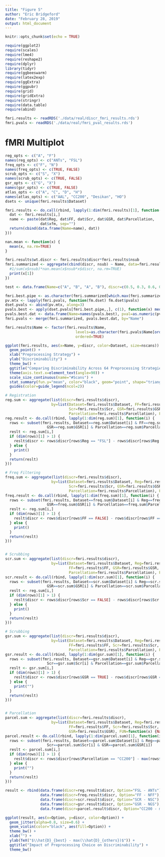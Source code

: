 ```yaml
---
title: "Figure 5"
author: "Eric Bridgeford"
date: "February 28, 2019"
output: html_document
---
```


```r
knitr::opts_chunk$set(echo = TRUE)
```

```r
require(ggplot2)
require(scales)
require(lme4)
require(reshape2)
require(dplyr)
library(tidyr)
require(ggbeeswarm)
require(latex2exp)
require(ggExtra)
require(ggpubr)
require(grid)
require(gridExtra)
require(stringr)
require(data.table)
require(abind)
```


```r
fmri.results <- readRDS('./data/real/discr_fmri_results.rds')
fmri.pvals <- readRDS('./data/real/fmri_pval_results.rds')
```

# fMRI Multiplot

```r
reg_opts <- c("A", "F")
names(reg_opts) <- c("ANTs", "FSL")
freq_opts <- c("F", "N")
names(freq_opts) <- c(TRUE, FALSE)
scrub_opts <- c("S", "X")
names(scrub_opts) <- c(TRUE, FALSE)
gsr_opts <- c("G", "X")
names(gsr_opts) <- c(TRUE, FALSE)
atlas_opts <- c("A", "C", "D", "H")
names(atlas_opts) <- c("AAL", "CC200", "Desikan", "HO")
dsets <- unique(fmri.results$Dataset)

fmri.results <- do.call(rbind, lapply(1:dim(fmri.results)[1], function(i) {
  dat <- fmri.results[i,]
  name <- paste(dat$Reg, dat$FF, dat$Scr, dat$GSR, dat$Parcellation,
                dat$xfm, sep="")
  return(cbind(data.frame(Name=name), dat))
}))
```


```r
nan.mean <- function(x) {
  mean(x, na.rm=TRUE)
}

fmri.results$wt.discr <- fmri.results$discr*fmri.results$nsub
fmri.summarized <- aggregate(cbind(discr, nsub) ~ Name, data=fmri.results[1:200,], function(x) {
  #1/sum(x$nsub)*nan.mean(x$nsub*x$discr, na.rm=TRUE)
  print(x[1])
})

test <- data.frame(Name=c("A", "B", "A", "B"), discr=c(0.5, 0.3, 0.6, 0.25), nsub=c(1, 4, 1, 4))
```

```r
fmri.best.pipe <- as.character(fmri.summarized[which.max(fmri.summarized$me.discr),]$Name)
pv.mtx <- lapply(fmri.pvals, function(fm.dset) fm.dset$pvals)
dset.pvals <- abind(pv.mtx, along=3)
pvals.best <- apply(dset.pvals[fmri.best.pipe,,], c(1), function(x) median(x, na.rm=TRUE))
pvals.best.dat <- data.frame(Name=names(pvals.best), pval=as.numeric(pvals.best))
fmri.pvals <- merge(fmri.summarized, pvals.best.dat, by="Name")
```


```r
fmri.results$Name <- factor(fmri.results$Name, 
                                levels=as.character(fmri.pvals$Name[order(fmri.pvals$pval, decreasing = TRUE)]),
                                ordered=TRUE)
```

```r
ggplot(fmri.results, aes(x=Name, y=discr, color=Dataset, size=nscans)) +
  geom_point() +
  xlab("Preprocessing Strategy") +
  ylab("Discriminability") +
  theme_bw() +
  ggtitle("Comparing Discriminability Across 64 Preprocessing Strategies") +
  theme(axis.text.x=element_text(angle=90)) +
  scale_size_continuous(name="#Scans") +
  stat_summary(fun.y="mean", color="black", geom="point", shape="triangle", size=2) +
  guides(color=guide_legend(ncol=2))
```

```r
# Registration
reg.sum <- aggregate(list(discr=fmri.results$discr), 
                     by=list(Dataset=fmri.results$Dataset, FF=fmri.results$FF,
                             Scr=fmri.results$Scr, GSR=fmri.results$GSR,
                             Parcellation=fmri.results$Parcellation), FUN=function(x) {NaN})
reg.result <- do.call(rbind, lapply(1:dim(reg.sum)[1], function(i) {
  rows <- subset(fmri.results, Dataset==reg.sum$Dataset[i] & FF==reg.sum$FF[i] & Scr==reg.sum$Scr[i] &
                   GSR==reg.sum$GSR[i] & Parcellation==reg.sum$Parcellation[i])
  reslt <- reg.sum[i,]
  if (dim(rows)[1] > 1) {
    reslt$discr <- rows$discr[rows$Reg == "FSL"] - rows$discr[rows$Reg == "ANTs"]
  } else {
    print()
  }
  return(reslt)
}))

# Freq Filtering
freq.sum <- aggregate(list(discr=fmri.results$discr), 
                     by=list(Dataset=fmri.results$Dataset, Reg=fmri.results$Reg,
                             Scr=fmri.results$Scr, GSR=fmri.results$GSR,
                             Parcellation=fmri.results$Parcellation), FUN=function(x) {NaN})
freq.result <- do.call(rbind, lapply(1:dim(freq.sum)[1], function(i) {
  rows <- subset(fmri.results, Dataset==freq.sum$Dataset[i] & Reg==freq.sum$Reg[i] & Scr==freq.sum$Scr[i] &
                   GSR==freq.sum$GSR[i] & Parcellation==freq.sum$Parcellation[i])
  reslt <- reg.sum[i,]
  if (dim(rows)[1] > 1) {
    reslt$discr <- rows$discr[rows$FF == FALSE] - rows$discr[rows$FF == TRUE]
  } else {
    print()
  }
  return(reslt)
}))


# Scrubbing
scr.sum <- aggregate(list(discr=fmri.results$discr), 
                     by=list(Dataset=fmri.results$Dataset, Reg=fmri.results$Reg,
                             FF=fmri.results$FF, GSR=fmri.results$GSR,
                             Parcellation=fmri.results$Parcellation), FUN=function(x) {NaN})
scr.result <- do.call(rbind, lapply(1:dim(scr.sum)[1], function(i) {
  rows <- subset(fmri.results, Dataset==scr.sum$Dataset[i] & Reg==scr.sum$Reg[i] & FF==scr.sum$FF[i] &
                   GSR==scr.sum$GSR[i] & Parcellation==scr.sum$Parcellation[i])
  reslt <- reg.sum[i,]
  if (dim(rows)[1] > 1) {
    reslt$discr <- rows$discr[rows$Scr == FALSE] - rows$discr[rows$Scr == TRUE]
  } else {
    print()
  }
  return(reslt)
}))

# Scrubbing
gsr.sum <- aggregate(list(discr=fmri.results$discr), 
                     by=list(Dataset=fmri.results$Dataset, Reg=fmri.results$Reg,
                             FF=fmri.results$FF, Scr=fmri.results$Scr,
                             Parcellation=fmri.results$Parcellation), FUN=function(x) {NaN})
gsr.result <- do.call(rbind, lapply(1:dim(gsr.sum)[1], function(i) {
  rows <- subset(fmri.results, Dataset==gsr.sum$Dataset[i] & Reg==gsr.sum$Reg[i] & FF==gsr.sum$FF[i] &
                   Scr==gsr.sum$Scr[i] & Parcellation==gsr.sum$Parcellation[i])
  reslt <- gsr.sum[i,]
  if (dim(rows)[1] > 1) {
    reslt$discr <- rows$discr[rows$GSR == TRUE] - rows$discr[rows$GSR == FALSE]
  } else {
    print("")
  }
  return(reslt)
}))


# Parcellation
parcel.sum <- aggregate(list(discr=fmri.results$discr), 
                     by=list(Dataset=fmri.results$Dataset, Reg=fmri.results$Reg,
                             FF=fmri.results$FF, Scr=fmri.results$Scr,
                             GSR=fmri.results$GSR), FUN=function(x) {NaN})
parcel.result <- do.call(rbind, lapply(1:dim(parcel.sum)[1], function(i) {
  rows <- subset(fmri.results, Dataset==parcel.sum$Dataset[i] & Reg==parcel.sum$Reg[i] & FF==parcel.sum$FF[i] &
                   Scr==parcel.sum$Scr[i] & GSR==parcel.sum$GSR[i])
  reslt <- parcel.sum[i,]
  if (dim(rows)[1] > 1) {
    reslt$discr <- rows$discr[rows$Parcellation == "CC200"] - max(rows$discr[rows$Parcellation != "CC200"])
  } else {
    print("")
  }
  return(reslt)
}))

result <- rbind(data.frame(discr=reg.result$discr, Option="FSL - ANTs"), 
                data.frame(discr=freq.result$discr, Option="FF - NFF"), 
                data.frame(discr=scr.result$discr, Option="SCR - NSC"), 
                data.frame(discr=gsr.result$discr, Option="GSR - NGS"), 
                data.frame(discr=parcel.result$discr, Option="CC200 - max(others)"))
```

```r
ggplot(result, aes(x=Option, y=discr, color=Option)) +
  geom_jitter(alpha=0.8, size=0.6) +
  geom_violin(color="black", aes(fill=Option)) +
  theme_bw() +
  xlab("") +
  ylab(TeX("$\\hat{D}_{best} - max(\\hat{D}_{others})$")) +
  ggtitle("Impact of Preprocessing Choice on Discriminability") +
  theme_bw()
```
